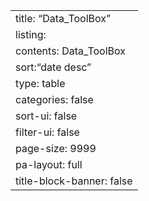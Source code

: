 ---
title: "Data_ToolBox"
listing:
  contents: Data_ToolBox
  sort:"date desc"
  type: table
  categories: false
  sort-ui: false
  filter-ui: false
  page-size: 9999
pa-layout: full
title-block-banner: false
---
